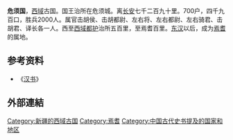 '''危须国'''，[[西域|西域]]古国。国王治所在危须城。离[[长安|长安]]七千二百九十里。700户，四千九百口，胜兵2000人。属官击胡侯、击胡都尉、左右将、左右都尉、左右骑君、击胡君、译长各一人。西至[[西域都护|西域都护]]治所五百里，至焉耆百里。[[东汉|东汉]]以后，成为[[焉耆|焉耆]]的属地。

==参考资料==
*《[[汉书|汉书]]》

==外部連結==
{{Wikisource further reading}}

{{西域三十六国}}

[[Category:新疆的西域古国|Category:新疆的西域古国]]
[[Category:焉耆|Category:焉耆]]
[[Category:中国古代史书提及的国家和地区|Category:中国古代史书提及的国家和地区]]